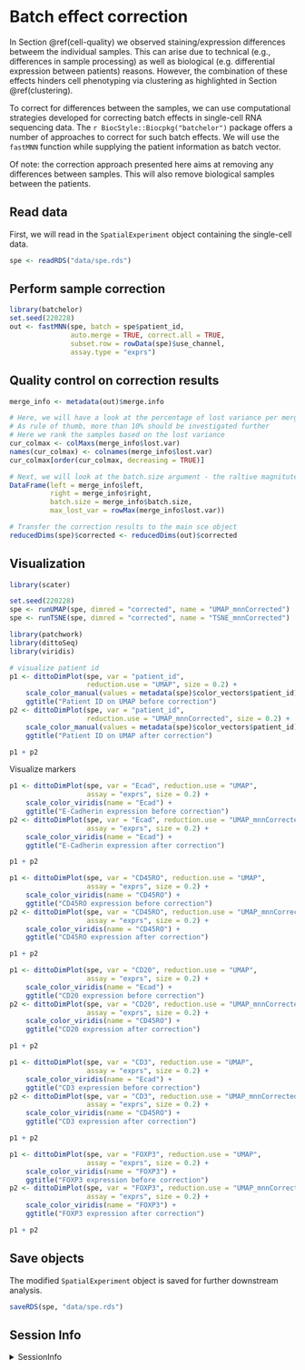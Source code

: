 # Batch effect correction

In Section \@ref(cell-quality) we observed staining/expression differences
betweem the individual samples. This can arise due to technical (e.g.,
differences in sample processing) as well as biological (e.g. differential
expression between patients) reasons. However, the combination of these effects
hinders cell phenotyping via clustering as highlighted in Section \@ref(clustering).

To correct for differences between the samples, we can use computational strategies
developed for correcting batch effects in single-cell RNA sequencing data.
The `r BiocStyle::Biocpkg("batchelor")` package offers a number of approaches
to correct for such batch effects. We will use the `fastMNN` function while
supplying the patient information as batch vector.

Of note: the correction approach presented here aims at removing any differences
between samples. This will also remove biological samples between the patients.

## Read data

First, we will read in the `SpatialExperiment` object containing the single-cell
data.

```r
spe <- readRDS("data/spe.rds")
```

## Perform sample correction

```r
library(batchelor)
set.seed(220228)
out <- fastMNN(spe, batch = spe$patient_id, 
               auto.merge = TRUE, correct.all = TRUE,
               subset.row = rowData(spe)$use_channel, 
               assay.type = "exprs")
```

## Quality control on correction results

```r
merge_info <- metadata(out)$merge.info 

# Here, we will have a look at the percentage of lost variance per merge step
# As rule of thumb, more than 10% should be investigated further
# Here we rank the samples based on the lost variance
cur_colmax <- colMaxs(merge_info$lost.var)
names(cur_colmax) <- colnames(merge_info$lost.var) 
cur_colmax[order(cur_colmax, decreasing = TRUE)]

# Next, we will look at the batch.size argument - the raltive magnitute of the batch effect
DataFrame(left = merge_info$left,
          right = merge_info$right,
          batch.size = merge_info$batch.size,
          max_lost_var = rowMax(merge_info$lost.var))

# Transfer the correction results to the main sce object
reducedDims(spe)$corrected <- reducedDims(out)$corrected
```

## Visualization

```r
library(scater)

set.seed(220228)
spe <- runUMAP(spe, dimred = "corrected", name = "UMAP_mnnCorrected") 
spe <- runTSNE(spe, dimred = "corrected", name = "TSNE_mnnCorrected") 
```

```r
library(patchwork)
library(dittoSeq)
library(viridis)

# visualize patient id 
p1 <- dittoDimPlot(spe, var = "patient_id", 
                   reduction.use = "UMAP", size = 0.2) + 
    scale_color_manual(values = metadata(spe)$color_vectors$patient_id) +
    ggtitle("Patient ID on UMAP before correction")
p2 <- dittoDimPlot(spe, var = "patient_id", 
                   reduction.use = "UMAP_mnnCorrected", size = 0.2) + 
    scale_color_manual(values = metadata(spe)$color_vectors$patient_id) +
    ggtitle("Patient ID on UMAP after correction")

p1 + p2
```

Visualize markers

```r
p1 <- dittoDimPlot(spe, var = "Ecad", reduction.use = "UMAP", 
                   assay = "exprs", size = 0.2) +
    scale_color_viridis(name = "Ecad") +
    ggtitle("E-Cadherin expression before correction")
p2 <- dittoDimPlot(spe, var = "Ecad", reduction.use = "UMAP_mnnCorrected", 
                   assay = "exprs", size = 0.2) +
    scale_color_viridis(name = "Ecad") +
    ggtitle("E-Cadherin expression after correction")

p1 + p2

p1 <- dittoDimPlot(spe, var = "CD45RO", reduction.use = "UMAP", 
                   assay = "exprs", size = 0.2) +
    scale_color_viridis(name = "CD45RO") +
    ggtitle("CD45RO expression before correction")
p2 <- dittoDimPlot(spe, var = "CD45RO", reduction.use = "UMAP_mnnCorrected", 
                   assay = "exprs", size = 0.2) +
    scale_color_viridis(name = "CD45RO") +
    ggtitle("CD45RO expression after correction")

p1 + p2

p1 <- dittoDimPlot(spe, var = "CD20", reduction.use = "UMAP", 
                   assay = "exprs", size = 0.2) +
    scale_color_viridis(name = "Ecad") +
    ggtitle("CD20 expression before correction")
p2 <- dittoDimPlot(spe, var = "CD20", reduction.use = "UMAP_mnnCorrected", 
                   assay = "exprs", size = 0.2) +
    scale_color_viridis(name = "CD45RO") +
    ggtitle("CD20 expression after correction")

p1 + p2

p1 <- dittoDimPlot(spe, var = "CD3", reduction.use = "UMAP", 
                   assay = "exprs", size = 0.2) +
    scale_color_viridis(name = "Ecad") +
    ggtitle("CD3 expression before correction")
p2 <- dittoDimPlot(spe, var = "CD3", reduction.use = "UMAP_mnnCorrected", 
                   assay = "exprs", size = 0.2) +
    scale_color_viridis(name = "CD45RO") +
    ggtitle("CD3 expression after correction")

p1 + p2

p1 <- dittoDimPlot(spe, var = "FOXP3", reduction.use = "UMAP", 
                   assay = "exprs", size = 0.2) +
    scale_color_viridis(name = "FOXP3") +
    ggtitle("FOXP3 expression before correction")
p2 <- dittoDimPlot(spe, var = "FOXP3", reduction.use = "UMAP_mnnCorrected", 
                   assay = "exprs", size = 0.2) +
    scale_color_viridis(name = "FOXP3") +
    ggtitle("FOXP3 expression after correction")

p1 + p2
```

## Save objects

The modified `SpatialExperiment` object is saved for further downstream analysis.

```r
saveRDS(spe, "data/spe.rds")
```

## Session Info

<details>
   <summary>SessionInfo</summary>
   
```r
sessionInfo()
```
</details>